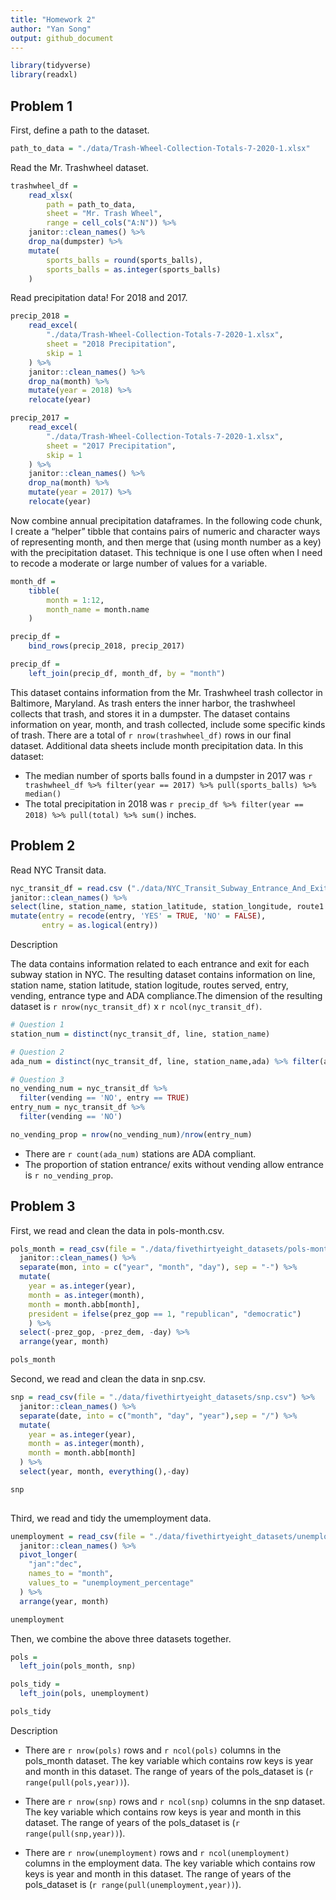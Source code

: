 ```yaml
---
title: "Homework 2"
author: "Yan Song"
output: github_document
---
```


```r
library(tidyverse)
library(readxl)
```

## Problem 1

First, define a path to the dataset. 

```r
path_to_data = "./data/Trash-Wheel-Collection-Totals-7-2020-1.xlsx"
```


Read the Mr. Trashwheel dataset. 

```r
trashwheel_df = 
	read_xlsx(
		path = path_to_data,
		sheet = "Mr. Trash Wheel",
		range = cell_cols("A:N")) %>% 
	janitor::clean_names() %>% 
	drop_na(dumpster) %>% 
	mutate(
		sports_balls = round(sports_balls),
		sports_balls = as.integer(sports_balls)
	)
```

Read precipitation data! For 2018 and 2017.

```r
precip_2018 = 
	read_excel(
		"./data/Trash-Wheel-Collection-Totals-7-2020-1.xlsx",
		sheet = "2018 Precipitation",
		skip = 1
	) %>% 
	janitor::clean_names() %>% 
	drop_na(month) %>% 
	mutate(year = 2018) %>% 
	relocate(year)

precip_2017 = 
	read_excel(
		"./data/Trash-Wheel-Collection-Totals-7-2020-1.xlsx",
		sheet = "2017 Precipitation",
		skip = 1
	) %>% 
	janitor::clean_names() %>% 
	drop_na(month) %>% 
	mutate(year = 2017) %>% 
	relocate(year)
```

Now combine annual precipitation dataframes. In the following code chunk, I create a "helper" tibble that contains pairs of numeric and character ways of representing month, and then merge that (using month number as a key) with the precipitation dataset. This technique is one I use often when I need to recode a moderate or large number of values for a variable. 

```r
month_df = 
	tibble(
		month = 1:12,
		month_name = month.name
	)

precip_df = 
	bind_rows(precip_2018, precip_2017)

precip_df =
	left_join(precip_df, month_df, by = "month")
```

This dataset contains information from the Mr. Trashwheel trash collector in Baltimore, Maryland. As trash enters the inner harbor, the trashwheel collects that trash, and stores it in a dumpster. The dataset contains information on year, month, and trash collected, include some specific kinds of trash. There are a total of `r nrow(trashwheel_df)` rows in our final dataset. Additional data sheets include month precipitation data. In this dataset:

* The median number of sports balls found in a dumpster in 2017 was `r trashwheel_df %>% filter(year == 2017) %>% pull(sports_balls) %>% median()`
* The total precipitation in 2018 was `r precip_df %>% filter(year == 2018) %>% pull(total) %>% sum()` inches.


## Problem 2
Read NYC Transit data. 

```r
nyc_transit_df = read.csv ("./data/NYC_Transit_Subway_Entrance_And_Exit_Data.csv", na.strings = c("","NA")) %>% 
janitor::clean_names() %>% 
select(line, station_name, station_latitude, station_longitude, route1:route11, entry, vending, entrance_type, ada) %>% 
mutate(entry = recode(entry, 'YES' = TRUE, 'NO' = FALSE), 
       entry = as.logical(entry))

```
Description

The data contains information related to each entrance and exit for each subway station in NYC.
The resulting dataset contains information on line, station name, station latitude, station logitude, routes served, entry, vending, entrance type and ADA compliance.The dimension of the resulting dataset is `r nrow(nyc_transit_df)` x `r ncol(nyc_transit_df)`. 

```r
# Question 1
station_num = distinct(nyc_transit_df, line, station_name)

# Question 2
ada_num = distinct(nyc_transit_df, line, station_name,ada) %>% filter(ada == TRUE)

# Question 3
no_vending_num = nyc_transit_df %>%
  filter(vending == 'NO', entry == TRUE)
entry_num = nyc_transit_df %>%
  filter(vending == 'NO')

no_vending_prop = nrow(no_vending_num)/nrow(entry_num)
```

* There are `r count(ada_num)` stations are ADA compliant.
* The proportion of station entrance/ exits without vending allow entrance is `r no_vending_prop`. 

## Problem 3

First, we read and clean the data in pols-month.csv.
```r

pols_month = read_csv(file = "./data/fivethirtyeight_datasets/pols-month.csv") %>% 
  janitor::clean_names() %>% 
  separate(mon, into = c("year", "month", "day"), sep = "-") %>% 
  mutate(
    year = as.integer(year),
    month = as.integer(month),
    month = month.abb[month],
    president = ifelse(prez_gop == 1, "republican", "democratic")
    ) %>% 
  select(-prez_gop, -prez_dem, -day) %>% 
  arrange(year, month) 

pols_month

```

Second, we read and clean the data in snp.csv.
```r

snp = read_csv(file = "./data/fivethirtyeight_datasets/snp.csv") %>% 
  janitor::clean_names() %>% 
  separate(date, into = c("month", "day", "year"),sep = "/") %>%
  mutate(
    year = as.integer(year),
    month = as.integer(month),
    month = month.abb[month]
  ) %>% 
  select(year, month, everything(),-day) 

snp
  
```

Third, we read and tidy the umemployment data.
```r

unemployment = read_csv(file = "./data/fivethirtyeight_datasets/unemployment.csv") %>% 
  janitor::clean_names() %>%
  pivot_longer(
    "jan":"dec",
    names_to = "month",
    values_to = "unemployment_percentage"
  ) %>% 
  arrange(year, month) 

unemployment

```

Then, we combine the above three datasets together. 
```r
pols = 
  left_join(pols_month, snp) 

pols_tidy = 
  left_join(pols, unemployment)

pols_tidy
```

Description

* There are `r nrow(pols)` rows and `r ncol(pols)` columns in the pols_month dataset. The key variable which contains row keys is year and month in this dataset. The range of years of the pols_dataset is (`r range(pull(pols,year))`).

* There are `r nrow(snp)` rows and `r ncol(snp)` columns in the snp dataset. The key variable which contains row keys is year and month in this dataset. The range of years of the pols_dataset is (`r range(pull(snp,year))`).


* There are `r nrow(unemployment)` rows and `r ncol(unemployment)` columns in the employment data. The key variable which contains row keys is year and month in this dataset. The range of years of the pols_dataset is (`r range(pull(unemployment,year))`).
